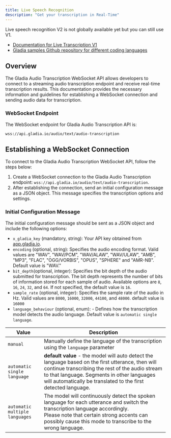 ```yaml
---
title: Live Speech Recognition
description: "Get your transcription in Real-Time"
---
```


<Note>
Live speech recognition V2 is not globally available yet but you can still use V1.
</Note>

- [Documentation for Live Transcription V1](https://docs-v1.gladia.io/reference/live-audio)
- [Gladia samples Github repository for different coding languages](https://github.com/gladiaio/gladia-samples)

## Overview

The Gladia Audio Transcription WebSocket API allows developers to connect to a streaming audio transcription endpoint and receive real-time transcription results. This documentation provides the necessary information and guidelines for establishing a WebSocket connection and sending audio data for transcription.

### WebSocket Endpoint

The WebSocket endpoint for Gladia Audio Transcription API is:

```
wss://api.gladia.io/audio/text/audio-transcription
```

## Establishing a WebSocket Connection

To connect to the Gladia Audio Transcription WebSocket API, follow the steps below:

1. Create a WebSocket connection to the Gladia Audio Transcription endpoint: `wss://api.gladia.io/audio/text/audio-transcription`.
2. After establishing the connection, send an initial configuration message as a JSON object. This message 
specifies the transcription options and settings.


### Initial Configuration Message

The initial configuration message should be sent as a JSON object and include the following options:

- `x_gladia_key` (mandatory, string): Your API key obtained from [app.gladia.io](https://app.gladia.io/).
- `encoding` (optional, string): Specifies the audio encoding format. Valid values are "WAV", "WAV/PCM", "WAV/ALAW", "WAV/ULAW", "AMB", "MP3", "FLAC", "OGG/VORBIS", "OPUS", "SPHERE" and "AMR-NB". Default value is "WAV."
- `bit_depth`(optional, integer): Specifies the bit depth of the audio submitted for transcription. The bit depth represents the number of bits of information stored for each sample of audio. Available options are `8`, `16`, `24`, `32`, and `64`. If not specified, the default value is `16`.
- `sample_rate` (optional, integer): Specifies the sample rate of the audio in Hz. Valid values are `8000`, `16000`, `32000`,  `44100`, and `48000`. default value is `16000`
- `language_behaviour` (optional, enum): - Defines how the transcription model detects the audio language. Default value is `automatic single language`.  

| Value                      | Description                                                                                                                                                                                                                                           |
|----------------------------|-------------------------------------------------------------------------------------------------------------------------------------------------------------------------------------------------------------------------------------------------------|
| `manual`                   | Manually define the language of the transcription using the `language` parameter                                                                                                                                                                      |
| `automatic single language`| **default value** - the model will auto detect the language based on the first utterance, then will continue transcribing the rest of the audio stream to that language. Segments in other languages will automatically be translated to the first detected language. |
| `automatic multiple languages` | The model will continuously detect the spoken language for each utterance and switch the transcription language accordingly. <br>Please note that certain strong accents can possibly cause this mode to transcribe to the wrong language.             |

